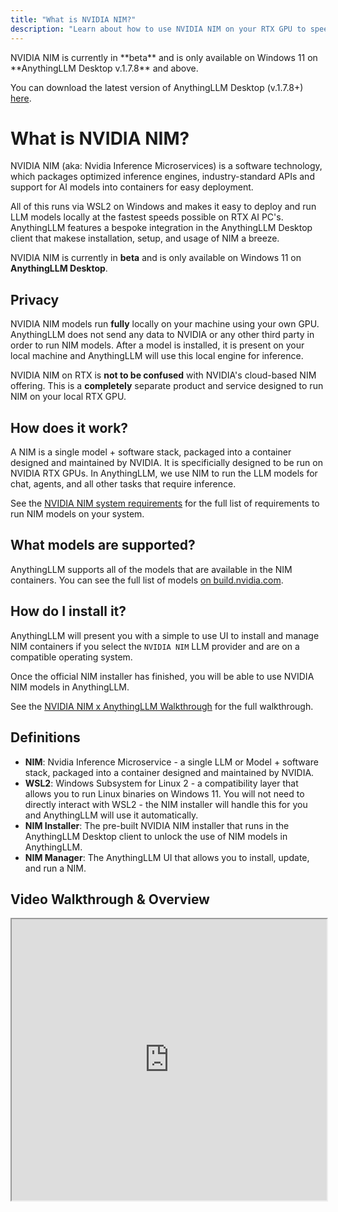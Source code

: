 ```yaml
---
title: "What is NVIDIA NIM?"
description: "Learn about how to use NVIDIA NIM on your RTX GPU to speed up local AI inference."
---
```



<Callout type="warning">
  NVIDIA NIM is currently in **beta** and is only available on Windows 11 on **AnythingLLM Desktop v.1.7.8** and above.

You can download the latest version of AnythingLLM Desktop (v.1.7.8+) [here](https://anythingllm.com/download).

</Callout>

# What is NVIDIA NIM?

NVIDIA NIM (aka: Nvidia Inference Microservices) is a software technology, which packages optimized inference engines, industry-standard APIs and support for AI models into containers for easy deployment.

All of this runs via WSL2 on Windows and makes it easy to deploy and run LLM models locally at the fastest speeds possible on RTX AI PC's. AnythingLLM features a bespoke integration in the AnythingLLM Desktop client that makese
installation, setup, and usage of NIM a breeze.

NVIDIA NIM is currently in **beta** and is only available on Windows 11 on **AnythingLLM Desktop**.

## Privacy

NVIDIA NIM models run **fully** locally on your machine using your own GPU. AnythingLLM does not send any data to NVIDIA or any other third party in order to run NIM models.
After a model is installed, it is present on your local machine and AnythingLLM will use this local engine for inference.

NVIDIA NIM on RTX is **not to be confused** with NVIDIA's cloud-based NIM offering. This is a **completely** separate product and service designed to run NIM on your local RTX GPU.

## How does it work?

A NIM is a single model + software stack, packaged into a container designed and maintained by NVIDIA. It is specificially designed to be run on NVIDIA RTX GPUs.
In AnythingLLM, we use NIM to run the LLM models for chat, agents, and all other tasks that require inference.

See the [NVIDIA NIM system requirements](/nvidia-nims/system-requirements) for the full list of requirements to run NIM models on your system.

## What models are supported?

AnythingLLM supports all of the models that are available in the NIM containers. You can see the full list of models [on build.nvidia.com](https://build.nvidia.com/search?q=chat-run-on-rtx).

## How do I install it?

AnythingLLM will present you with a simple to use UI to install and manage NIM containers if you select the `NVIDIA NIM` LLM provider and are on a compatible operating system.

Once the official NIM installer has finished, you will be able to use NVIDIA NIM models in AnythingLLM.

See the [NVIDIA NIM x AnythingLLM Walkthrough](/nvidia-nims/walkthrough) for the full walkthrough.

## Definitions

- **NIM**: Nvidia Inference Microservice - a single LLM or Model + software stack, packaged into a container designed and maintained by NVIDIA.
- **WSL2**: Windows Subsystem for Linux 2 - a compatibility layer that allows you to run Linux binaries on Windows 11. You will not need to directly interact with WSL2 - the NIM installer will handle this for you and AnythingLLM will use it automatically.
- **NIM Installer**: The pre-built NVIDIA NIM installer that runs in the AnythingLLM Desktop client to unlock the use of NIM models in AnythingLLM.
- **NIM Manager**: The AnythingLLM UI that allows you to install, update, and run a NIM.

## Video Walkthrough & Overview

<iframe
  width="100%"
  height="450"
  src="https://www.youtube.com/embed/Q7eZJupnba4"
  title="YouTube video player"
  allow="accelerometer; autoplay; clipboard-write; encrypted-media; gyroscope; picture-in-picture; web-share"
  referrerPolicy="strict-origin-when-cross-origin"
  allowFullScreen
></iframe>

